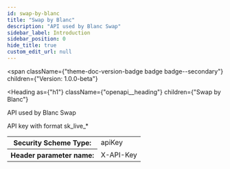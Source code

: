 ```yaml
---
id: swap-by-blanc
title: "Swap by Blanc"
description: "API used by Blanc Swap"
sidebar_label: Introduction
sidebar_position: 0
hide_title: true
custom_edit_url: null
---
```



<span
  className={"theme-doc-version-badge badge badge--secondary"}
  children={"Version: 1.0.0-beta"}
></span>

<Heading
  as={"h1"}
  className={"openapi__heading"}
  children={"Swap by Blanc"}
></Heading>

API used by Blanc Swap

<div style={{ marginBottom: "2rem" }}>
  <Heading
    id={"authentication"}
    as={"h2"}
    className={"openapi-tabs__heading"}
    children={"Authentication"}
  ></Heading>
  <SchemaTabs className={"openapi-tabs__security-schemes"}>
    <TabItem label={"API Key: ApiKeyAuth"} value={"ApiKeyAuth"}>
      API key with format sk_live_*
      <div>
        <table>
          <tbody>
            <tr>
              <th>Security Scheme Type:</th>
              <td>apiKey</td>
            </tr>
            <tr>
              <th>Header parameter name:</th>
              <td>X-API-Key</td>
            </tr>
          </tbody>
        </table>
      </div>
    </TabItem>
  </SchemaTabs>
</div>
